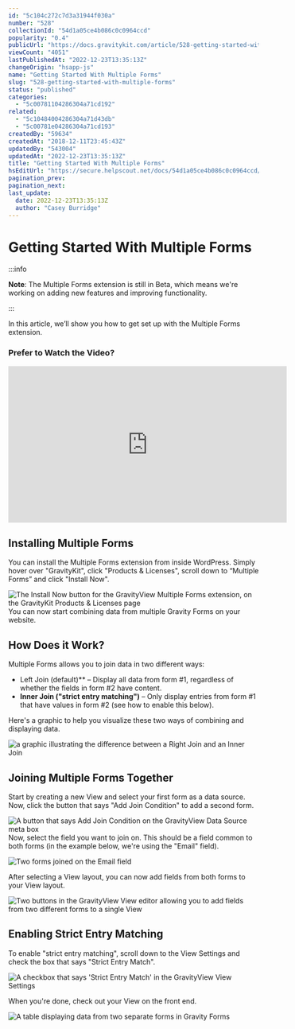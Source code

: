 ```yaml
---
id: "5c104c272c7d3a31944f030a"
number: "528"
collectionId: "54d1a05ce4b086c0c0964ccd"
popularity: "0.4"
publicUrl: "https://docs.gravitykit.com/article/528-getting-started-with-multiple-forms"
viewCount: "4051"
lastPublishedAt: "2022-12-23T13:35:13Z"
changeOrigin: "hsapp-js"
name: "Getting Started With Multiple Forms"
slug: "528-getting-started-with-multiple-forms"
status: "published"
categories: 
  - "5c00781104286304a71cd192"
related: 
  - "5c10484004286304a71d43db"
  - "5c00781e04286304a71cd193"
createdBy: "59634"
createdAt: "2018-12-11T23:45:43Z"
updatedBy: "543004"
updatedAt: "2022-12-23T13:35:13Z"
title: "Getting Started With Multiple Forms"
hsEditUrl: "https://secure.helpscout.net/docs/54d1a05ce4b086c0c0964ccd/article/5c104c272c7d3a31944f030a"
pagination_prev: 
pagination_next: 
last_update:
  date: 2022-12-23T13:35:13Z
  author: "Casey Burridge"
---
```


# Getting Started With Multiple Forms


:::info

**Note**: The Multiple Forms extension is still in Beta, which means we're working on adding new features and improving functionality.

:::



In this article, we’ll show you how to get set up with the Multiple Forms extension.

### Prefer to Watch the Video?

<iframe allow="accelerometer; autoplay; clipboard-write; encrypted-media; gyroscope; picture-in-picture" allowfullscreen="" frameborder="0" height="315" src="https://www.youtube.com/embed/VtfjOhSDWDM" title="YouTube video player" width="560"></iframe>

##  Installing Multiple Forms

You can install the Multiple Forms extension from inside WordPress. Simply hover over "GravityKit", click "Products &amp; Licenses", scroll down to “Multiple Forms” and click "Install Now".

![The Install Now button for the GravityView Multiple Forms extension, on the GravityKit Products & Licenses page](https://s3.amazonaws.com/helpscout.net/docs/assets/54c58489e4b051242988532c/images/63a5619c19e761267717239a/file-1KhQ2t2tml.png)You can now start combining data from multiple Gravity Forms on your website.

## How Does it Work?

Multiple Forms allows you to join data in two different ways:

- Left Join (default)** – Display all data from form #1, regardless of whether the fields in form #2 have content.
- **Inner Join ("strict entry matching")** – Only display entries from form #1 that have values in form #2 (see how to enable this below).

Here's a graphic to help you visualize these two ways of combining and displaying data.

![a graphic illustrating the difference between a Right Join and an Inner Join](https://s3.amazonaws.com/helpscout.net/docs/assets/54c58489e4b051242988532c/images/623487fdab585b230a8a2452/file-SmlarH2FPu.jpg)

## Joining Multiple Forms Together

Start by creating a new View and select your first form as a data source. Now, click the button that says "Add Join Condition" to add a second form.

![A button that says Add Join Condition on the GravityView Data Source meta box](https://s3.amazonaws.com/helpscout.net/docs/assets/54c58489e4b051242988532c/images/62348955ab585b230a8a245e/file-mNmWWudB3A.png)Now, select the field you want to join on. This should be a field common to both forms (in the example below, we're using the "Email" field).

![Two forms joined on the Email field](https://s3.amazonaws.com/helpscout.net/docs/assets/54c58489e4b051242988532c/images/623489dfc1688a6d26a76f4c/file-roSA4e1D2S.png)

After selecting a View layout, you can now add fields from both forms to your View layout.

![Two buttons in the GravityView View editor allowing you to add fields from two different forms to a single View](https://s3.amazonaws.com/helpscout.net/docs/assets/54c58489e4b051242988532c/images/62348a75af6f8700f6db0de2/file-sP2tN7afSl.png)

## Enabling Strict Entry Matching

To enable "strict entry matching", scroll down to the View Settings and check the box that says "Strict Entry Match".

![A checkbox that says 'Strict Entry Match' in the GravityView View Settings](https://s3.amazonaws.com/helpscout.net/docs/assets/54c58489e4b051242988532c/images/62348abac1e53608cf9ea2a4/file-4PaW8yR0N6.png)

When you're done, check out your View on the front end.

![A table displaying data from two separate forms in Gravity Forms](https://s3.amazonaws.com/helpscout.net/docs/assets/54c58489e4b051242988532c/images/6234907b2ce7ed0fb09171be/file-rv2H7nViy7.png)